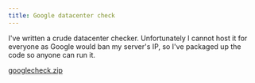 ```yaml
---
title: Google datacenter check
---
```


I've written a crude datacenter checker. Unfortunately I cannot host it for everyone as Google would ban my server's IP, so I've packaged up the code so anyone can run it.  

[googlecheck.zip](pathname:///downloads/googlecheck.zip)

